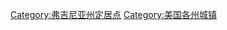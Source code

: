 {{Commonscat|Towns in Virginia}}

[[Category:弗吉尼亚州定居点|Category:弗吉尼亚州定居点]]
[[Category:美国各州城镇|Category:美国各州城镇]]